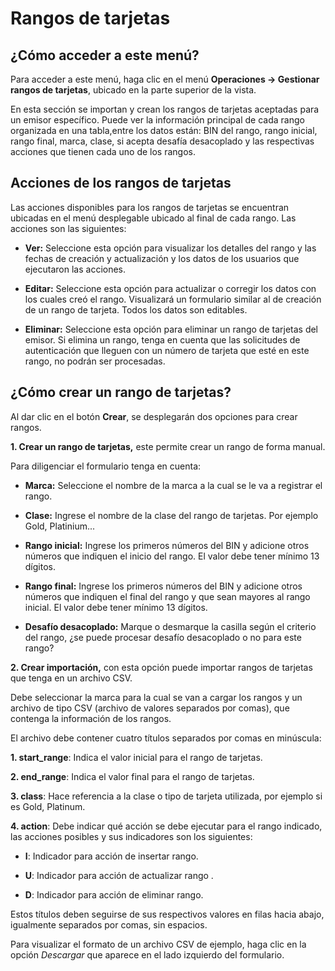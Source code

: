 <MissingTranslationBanner />

# Rangos de tarjetas

## ¿Cómo acceder a este menú?

Para acceder a este menú, haga clic en el menú **Operaciones -> Gestionar rangos de tarjetas**, ubicado en la parte superior de la vista.

En esta sección se importan y crean los rangos de tarjetas aceptadas para un emisor específico. Puede ver la información principal de cada rango organizada en una tabla,entre los datos están: BIN del rango, rango inicial, rango final, marca, clase, si acepta desafía desacoplado y las respectivas acciones que tienen cada uno de los rangos.

## Acciones de los rangos de tarjetas

Las acciones disponibles para los rangos de tarjetas se encuentran ubicadas en el menú desplegable ubicado al final de cada rango. Las acciones son las siguientes:

- **Ver:** Seleccione esta opción para visualizar los detalles del rango y las fechas de creación y actualización y los datos de los usuarios que ejecutaron las acciones.

- **Editar:** Seleccione esta opción para actualizar o corregir los datos con los cuales creó el rango.  Visualizará un formulario similar al de creación de un rango de tarjeta. Todos los datos son editables.

- **Eliminar:** Seleccione esta opción para eliminar un rango de tarjetas del emisor. Si elimina un rango, tenga en cuenta que las solicitudes de autenticación que lleguen con un número de tarjeta que esté en este rango, no podrán ser procesadas.


## ¿Cómo crear un rango de tarjetas?

Al dar clic en el botón **Crear**, se desplegarán dos opciones para crear rangos.

**1. Crear un rango de tarjetas,** este permite crear un rango de forma manual.

  Para diligenciar el formulario tenga en cuenta:

   - **Marca:** Seleccione el nombre de la marca a la cual se le va a registrar el rango.

   - **Clase:** Ingrese el nombre de la clase del rango de tarjetas. Por ejemplo Gold, Platinium...

   - **Rango inicial:** Ingrese los primeros números del BIN y adicione otros números que indiquen el inicio del rango. El valor debe tener mínimo 13 dígitos.

  - **Rango final:** Ingrese los primeros números del BIN y adicione otros números que indiquen el final del rango y que sean mayores al rango inicial. El valor debe tener mínimo 13 dígitos.

  - **Desafío desacoplado:** Marque o desmarque la casilla según el criterio del rango, ¿se puede procesar desafío desacoplado o no para este rango?

**2. Crear importación,** con esta opción puede importar rangos de tarjetas que tenga en un archivo CSV.

Debe seleccionar la marca para la cual se van a cargar los rangos y un archivo de tipo CSV (archivo de valores separados por comas), que contenga la información de los rangos.

El archivo debe contener cuatro títulos separados por comas en minúscula:

**1. start_range**: Indica el valor inicial para el rango de tarjetas.

**2. end_range**: Indica el valor final para el rango de tarjetas.

**3. class**: Hace referencia a la clase o tipo de tarjeta utilizada, por ejemplo si es Gold, Platinum.

**4. action**: Debe indicar qué acción se debe ejecutar para el rango indicado, las acciones posibles y sus indicadores son los siguientes:

 - **I**: Indicador para acción de insertar rango.

 - **U**: Indicador para acción de actualizar rango .

 - **D**: Indicador para acción de eliminar rango.


Estos títulos deben seguirse de sus respectivos valores en filas hacia abajo, igualmente separados por comas, sin espacios.

Para visualizar el formato de un archivo CSV de ejemplo, haga clic en la opción *Descargar* que aparece en el lado izquierdo del formulario.